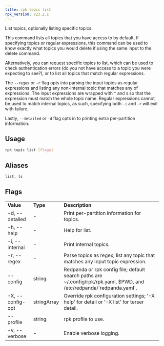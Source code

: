 ```yaml
---
title: rpk topic list
rpk_version: v23.2.1
---
```


<head>
  <meta name="title" content="rpk topic list | Redpanda Docs" />
  <meta name="description" content="rpk topic list" />
  <link rel="canonical" href="https://docs.redpanda.com/docs/reference/rpk/rpk-topic/rpk-topic-list/" />
</head>

List topics, optionally listing specific topics.

This command lists all topics that you have access to by default. If specifying
topics or regular expressions, this command can be used to know exactly what
topics you would delete if using the same input to the delete command.

Alternatively, you can request specific topics to list, which can be used to
check authentication errors (do you not have access to a topic you were
expecting to see?), or to list all topics that match regular expressions.

The `--regex` or `-r` flag opts into parsing the input topics as regular expressions
and listing any non-internal topic that matches any of expressions. The input
expressions are wrapped with `^` and `$` so that the expression must match the
whole topic name. Regular expressions cannot be used to match internal topics,
as such, specifying both `-i` and `-r` will exit with failure.

Lastly, `--detailed` or `-d` flag opts in to printing extra per-partition information.

## Usage

```bash
rpk topic list [flags]
```

## Aliases

```bash
list, ls
```

## Flags

<table>
  <tbody>
    <tr>
      <td>
        <strong>Value</strong>
      </td>
      <td>
        <strong>Type</strong>
      </td>
      <td>
        <strong>Description</strong>
      </td>
    </tr>
    <tr>
      <td>-d, --detailed</td>
      <td>-</td>
      <td>Print per-partition information for topics.</td>
    </tr>
    <tr>
      <td>-h, --help</td>
      <td>-</td>
      <td>Help for list.</td>
    </tr>
    <tr>
      <td>-i, --internal</td>
      <td>-</td>
      <td>Print internal topics.</td>
    </tr>
    <tr>
      <td>-r, --regex</td>
      <td>-</td>
      <td>
        Parse topics as regex; list any topic that matches any input topic
        expression.
      </td>
    </tr>
    <tr>
      <td>--config</td>
      <td>string</td>
      <td>
        Redpanda or rpk config file; default search paths are
        ~/.config/rpk/rpk.yaml, $PWD, and /etc/redpanda/`redpanda.yaml`.
      </td>
    </tr>
    <tr>
      <td>-X, --config-opt</td>
      <td>stringArray</td>
      <td>
        Override rpk configuration settings; '-X help' for detail or '-X list'
        for terser detail.
      </td>
    </tr>
    <tr>
      <td>--profile</td>
      <td>string</td>
      <td>rpk profile to use.</td>
    </tr>
    <tr>
      <td>-v, --verbose</td>
      <td>-</td>
      <td>Enable verbose logging.</td>
    </tr>
  </tbody>
</table>
